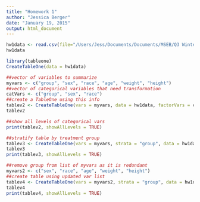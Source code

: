 ```yaml
---
title: "Homework 1"
author: "Jessica Berger"
date: "January 19, 2015"
output: html_document
---
```


```r
hw1data <- read.csv(file="/Users/Jess/Documents/Documents/MSEB/Q3 Winter/Epi 560 Consulting/hw1data.csv",head=TRUE, sep= ",")
hw1data
```
```r
library(tableone)
CreateTableOne(data = hw1data)
```
```r
##vector of variables to summarize
myvars <- c("group", "sex", "race", "age", "weight", "height")
##vector of categorical variables that need transformation
catVars <- c("group", "sex", "race")
##create a TableOne using this info
tablev2 <- CreateTableOne(vars = myvars, data = hw1data, factorVars = catVars)
tablev2
```
```r
##show all levels of categorical vars
print(tablev2, showAllLevels = TRUE)
```
```r
##stratify table by treatment group
tablev3 <- CreateTableOne(vars = myvars, strata = "group", data = hw1data, factorVars = catVars)
tablev3
print(tablev3, showAllLevels = TRUE)
```
```r
##remove group from list of myvars as it is redundant
myvars2 <- c("sex", "race", "age", "weight", "height")
##create table using updated var list
tablev4 <- CreateTableOne(vars = myvars2, strata = "group", data = hw1data, factorVars = catVars)
tablev4
print(tablev4, showAllLevels = TRUE)
```
 


